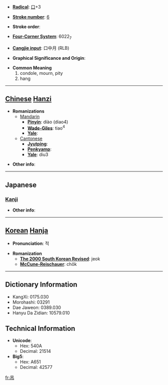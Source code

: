 * '''[[Wiktionary:Chinese radical index| Radical]]''': [[Wiktionary:Chinese radical index 口|口]]+3

* '''[[Wiktionary:Chinese total strokes index|Stroke number]]''': [[Wiktionary:Chinese total strokes index 6|6]]

* '''Stroke order''': 

* '''[[Wiktionary:Chinese four corner index|Four-Corner System]]''': 6022<sub>7</sub>

* '''[[Wiktionary:Chinese Cangjie index|Cangjie input]]''': 口中月 (RLB)

* '''Graphical Significance and Origin''': 

* '''Common Meaning'''
*#condole, mourn, pity
*# hang


----

== [[Chinese]] [[Hanzi]] ==

* '''Romanizations'''
** [[Mandarin]]
*** '''[[Pinyin]]''': diào (diao4)
*** '''[[Wade-Giles]]''': tiao<sup>4</sup>
*** '''[[Yale]]''': 
**[[Cantonese]]
***'''[[Jyutping]]''':
***'''[[Penkyamp]]''': 
***'''[[Yale]]''': diu3

* '''Other info''': 

----

==Japanese==
===[[Kanji]]===
{{kanji|on readings=[[ちょう]] (chō)
|kun readings=[[つるす]] (tsurusu), [[つる]] (tsuru), [[つり]] (tsuri)
}}

* '''Other info''':  

----

== [[Korean]] [[Hanja]] ==

* '''Pronunciation''': 적

* '''Romanization'''
** '''[[The 2000 South Korean Revised Romanization|The 2000 South Korean Revised]]''': jeok
** '''[[McCune-Reischauer]]''': chŏk

----

== Dictionary Information ==

* KangXi: 0175.030
* Morohashi: 03291
* Dae Jaweon: 0389.030
* Hanyu Da Zidian: 10579.010

== Technical Information ==

* '''Unicode''':
** Hex: 540A
** Decimal: 21514
* '''Big5''':
** Hex: A651
** Decimal: 42577

[[fr:吊]]